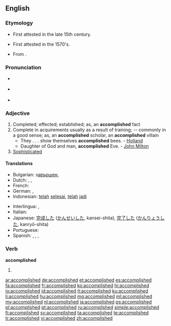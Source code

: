 ==English==

===Etymology===
* First attested in the late 15th century.
* {{sense|completed}} First attested in the 1570's.
* From {{suffix|accomplish|ed}}.

===Pronunciation===
* {{a|GenAm}} {{IPA|/ə.ˈkɑm.plɪʃt/}}
* {{a|RP}} {{IPA|/ə.ˈkɒm.plɪʃt/}}
* {{audio|en-us-accomplished.ogg|Audio (US)|lang=en}}

===Adjective===
{{en-adj}}

# Completed; effected; established; as, an '''accomplished''' fact
# Complete in acquirements usually as a result of training; -- commonly in a good sense; as, an '''accomplished''' scholar, an '''accomplished''' villain
#* They . . . show themselves '''accomplished''' bees. - [[Holland]]
#* Daughter of God and man, '''accomplished''' Eve. - [[w:John Milton|John Milton]]
# [[sophisticated|Sophisticated]]

====Translations====
{{trans-top|completed}}
* Bulgarian: з[[авършен]], {{t+|bg|съвършен}}
* Dutch: {{t+|nl|voldaan}}, {{t+|nl|voldane}}, {{t+|nl|voltrokken}}
* French: {{t+|fr|accompli}}
* German: {{t+|de|erreicht}}, {{t+|de|realisiert}}
* Indonesian: [[telah]] [[selesai]], [[telah]] [[jadi]]
{{trans-mid}}
* Interlingua: {{t|ia|complite}}, {{t|ia|experte}}
* Italian: {{t+|it|compiuto}}
* Japanese: [[完成]]した ([[かんせい]]した, kansei-shita), [[完了]]した ([[かんりょう]]した, kanryō-shita)
* Portuguese: {{t+|pt|realizado}}
* Spanish: {{t+|es|logrado}}, {{t+|es|realizado}}, {{t+|es|cumplido}}, {{t|es|consumado}}
{{trans-bottom}}

===Verb===
'''accomplished'''

# {{en-past of|accomplish}}

[[ar:accomplished]]
[[de:accomplished]]
[[et:accomplished]]
[[es:accomplished]]
[[fa:accomplished]]
[[fr:accomplished]]
[[ko:accomplished]]
[[hi:accomplished]]
[[io:accomplished]]
[[id:accomplished]]
[[it:accomplished]]
[[ku:accomplished]]
[[li:accomplished]]
[[hu:accomplished]]
[[mg:accomplished]]
[[ml:accomplished]]
[[my:accomplished]]
[[nl:accomplished]]
[[ja:accomplished]]
[[ps:accomplished]]
[[pl:accomplished]]
[[pt:accomplished]]
[[ru:accomplished]]
[[simple:accomplished]]
[[fi:accomplished]]
[[sv:accomplished]]
[[ta:accomplished]]
[[te:accomplished]]
[[tr:accomplished]]
[[vi:accomplished]]
[[zh:accomplished]]